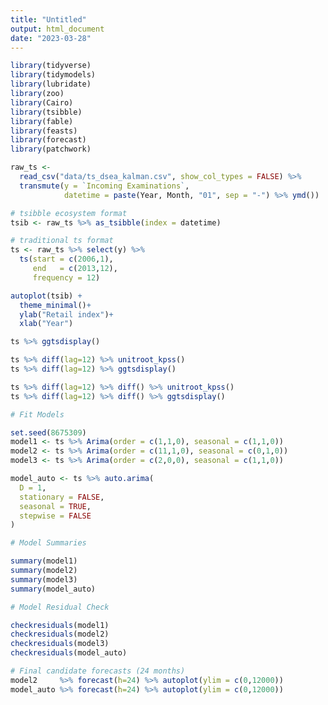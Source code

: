 ```yaml
---
title: "Untitled"
output: html_document
date: "2023-03-28"
---
```


```r
library(tidyverse)
library(tidymodels)
library(lubridate)
library(zoo)
library(Cairo)
library(tsibble)
library(fable)
library(feasts)
library(forecast)
library(patchwork)
```

```r
raw_ts <- 
  read_csv("data/ts_dsea_kalman.csv", show_col_types = FALSE) %>%
  transmute(y = `Incoming Examinations`,
            datetime = paste(Year, Month, "01", sep = "-") %>% ymd())

# tsibble ecosystem format
tsib <- raw_ts %>% as_tsibble(index = datetime)

# traditional ts format
ts <- raw_ts %>% select(y) %>% 
  ts(start = c(2006,1),
     end   = c(2013,12),
     frequency = 12)
```

```r
autoplot(tsib) +
  theme_minimal()+ 
  ylab("Retail index")+ 
  xlab("Year")

ts %>% ggtsdisplay()
```

```r
ts %>% diff(lag=12) %>% unitroot_kpss()
ts %>% diff(lag=12) %>% ggtsdisplay()

ts %>% diff(lag=12) %>% diff() %>% unitroot_kpss()
ts %>% diff(lag=12) %>% diff() %>% ggtsdisplay()
```

```r
# Fit Models

set.seed(8675309)
model1 <- ts %>% Arima(order = c(1,1,0), seasonal = c(1,1,0))
model2 <- ts %>% Arima(order = c(11,1,0), seasonal = c(0,1,0))
model3 <- ts %>% Arima(order = c(2,0,0), seasonal = c(1,1,0))

model_auto <- ts %>% auto.arima(
  D = 1,
  stationary = FALSE,
  seasonal = TRUE,
  stepwise = FALSE
)
```

```r
# Model Summaries

summary(model1)
summary(model2)
summary(model3)
summary(model_auto)
```

```r
# Model Residual Check

checkresiduals(model1)
checkresiduals(model2)
checkresiduals(model3)
checkresiduals(model_auto)
```

```r
# Final candidate forecasts (24 months)
model2     %>% forecast(h=24) %>% autoplot(ylim = c(0,12000)) 
model_auto %>% forecast(h=24) %>% autoplot(ylim = c(0,12000))
```

